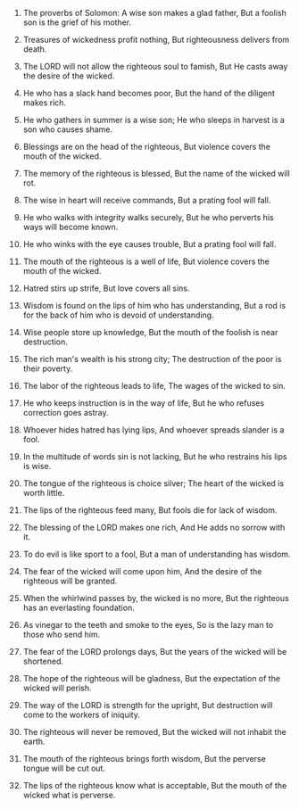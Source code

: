 
1. The proverbs of Solomon: A wise son makes a glad father, But a foolish son is the grief of his mother.

2. Treasures of wickedness profit nothing, But righteousness delivers from death.

3. The LORD will not allow the righteous soul to famish, But He casts away the desire of the wicked.

4. He who has a slack hand becomes poor, But the hand of the diligent makes rich.

5. He who gathers in summer is a wise son; He who sleeps in harvest is a son who causes shame.

6. Blessings are on the head of the righteous, But violence covers the mouth of the wicked.

7. The memory of the righteous is blessed, But the name of the wicked will rot.

8. The wise in heart will receive commands, But a prating fool will fall.

9. He who walks with integrity walks securely, But he who perverts his ways will become known.

10. He who winks with the eye causes trouble, But a prating fool will fall.

11. The mouth of the righteous is a well of life, But violence covers the mouth of the wicked.

12. Hatred stirs up strife, But love covers all sins.

13. Wisdom is found on the lips of him who has understanding, But a rod is for the back of him who is devoid of understanding.

14. Wise people store up knowledge, But the mouth of the foolish is near destruction.

15. The rich man's wealth is his strong city; The destruction of the poor is their poverty.

16. The labor of the righteous leads to life, The wages of the wicked to sin.

17. He who keeps instruction is in the way of life, But he who refuses correction goes astray.

18. Whoever hides hatred has lying lips, And whoever spreads slander is a fool.

19. In the multitude of words sin is not lacking, But he who restrains his lips is wise.

20. The tongue of the righteous is choice silver; The heart of the wicked is worth little.

21. The lips of the righteous feed many, But fools die for lack of wisdom.

22. The blessing of the LORD makes one rich, And He adds no sorrow with it.

23. To do evil is like sport to a fool, But a man of understanding has wisdom.

24. The fear of the wicked will come upon him, And the desire of the righteous will be granted.

25. When the whirlwind passes by, the wicked is no more, But the righteous has an everlasting foundation.

26. As vinegar to the teeth and smoke to the eyes, So is the lazy man to those who send him.

27. The fear of the LORD prolongs days, But the years of the wicked will be shortened.

28. The hope of the righteous will be gladness, But the expectation of the wicked will perish.

29. The way of the LORD is strength for the upright, But destruction will come to the workers of iniquity.

30. The righteous will never be removed, But the wicked will not inhabit the earth.

31. The mouth of the righteous brings forth wisdom, But the perverse tongue will be cut out.

32. The lips of the righteous know what is acceptable, But the mouth of the wicked what is perverse.


